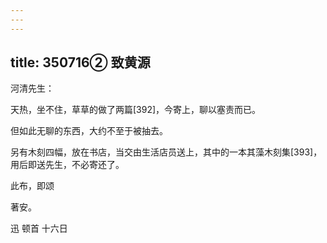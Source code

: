 ```yaml
---
---
---
```

title: 350716② 致黄源
---




河清先生：

天热，坐不住，草草的做了两篇[392]，今寄上，聊以塞责而已。

但如此无聊的东西，大约不至于被抽去。

另有木刻四幅，放在书店，当交由生活店员送上，其中的一本其藻木刻集[393]，用后即送先生，不必寄还了。

此布，即颂

著安。

迅 顿首 十六日